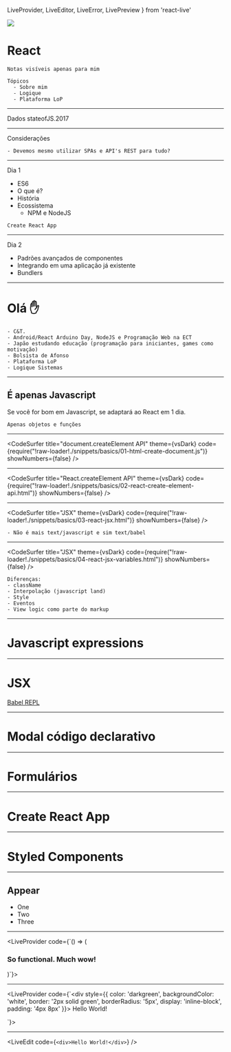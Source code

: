 



  LiveProvider,
  LiveEditor,
  LiveError,
  LivePreview
} from 'react-live'


![](https://upload.wikimedia.org/wikipedia/commons/a/a7/React-icon.svg)

# React

```notes
Notas visíveis apenas para mim

Tópicos
  - Sobre mim
  - Logique
  - Plataforma LoP
```

---

Dados stateofJS.2017

---

Considerações

```notes
- Devemos mesmo utilizar SPAs e API's REST para tudo?
```

---

Dia 1
* ES6
* O que é?
* História
* Ecossistema
  * NPM e NodeJS

```notes
Create React App
```

---

Dia 2
* Padrões avançados de componentes
* Integrando em uma aplicação já existente
* Bundlers

---

# Olá ✋

```notes
- C&T.
- Android/React Arduino Day, NodeJS e Programação Web na ECT
- Japão estudando educação (programação para iniciantes, games como motivação)
- Bolsista de Afonso
- Plataforma LoP
- Logique Sistemas
```

---

## É apenas Javascript

Se você for bom em Javascript, se adaptará ao React em 1 dia.

```notes
Apenas objetos e funções
```

---

<CodeSurfer
  title="document.createElement API"
  theme={vsDark}
  code={require("!raw-loader!./snippets/basics/01-html-create-document.js")}
  showNumbers={false}
/>

---

<CodeSurfer
  title="React.createElement API"
  theme={vsDark}
  code={require("!raw-loader!./snippets/basics/02-react-create-element-api.html")}
  showNumbers={false}
/>

---

<CodeSurfer
  title="JSX"
  theme={vsDark}
  code={require("!raw-loader!./snippets/basics/03-react-jsx.html")}
  showNumbers={false}
/>

```notes
- Não é mais text/javascript e sim text/babel
```

---

<CodeSurfer
  title="JSX"
  theme={vsDark}
  code={require("!raw-loader!./snippets/basics/04-react-jsx-variables.html")}
  showNumbers={false}
/>

```notes
Diferenças:
- className
- Interpolação (javascript land)
- Style
- Eventos
- View logic como parte do markup
```

---

# Javascript expressions



---

# JSX

[Babel REPL](https://babeljs.io/repl/#?babili=false&browsers=&build=&builtIns=false&spec=false&loose=false&code_lz=DwIwrgLhD2B2AEAoe8DGAbAhgZ2wOUwFsBTAXgCIQIErYBaAE2IDNMx0JykU4BhdAJaoA1qQDeACgCU8UgD40cbNHTEAdOmgBzCQHJ-AgI5hiA3VIC-c5PABCkGLETAA9OChw5QA&debug=false&forceAllTransforms=false&shippedProposals=false&circleciRepo=&evaluate=true&fileSize=true&timeTravel=false&sourceType=module&lineWrap=true&presets=es2015%2Creact%2Cstage-2&prettier=false&targets=&version=6.26.0&envVersion=)

---

# Modal código declarativo

---

# Formulários

---

# Create React App

---

# Styled Components

---

## Appear

<ul>
  <Appear>
    <li>One</li>
    <li>Two</li>
    <li>Three</li>
  </Appear>
</ul>

---

<LiveProvider code={`() => (
  <h3>
    So functional. Much wow!
  </h3>
)`}>
  <LivePreview style={{ marginBottom: '8px' }} />
  <LiveEditor />
</LiveProvider>

---

<LiveProvider code={`<div style={{ 
  color: 'darkgreen',
  backgroundColor: 'white',
  border: '2px solid green',
  borderRadius: '5px',
  display: 'inline-block',
  padding: '4px 8px' 
}}>
  Hello World!
</div>`}>
  <LivePreview style={{ marginBottom: '8px' }} />
  <LiveEditor />
</LiveProvider>

---



<LiveEdit code={`<div>Hello World!</div>`} />